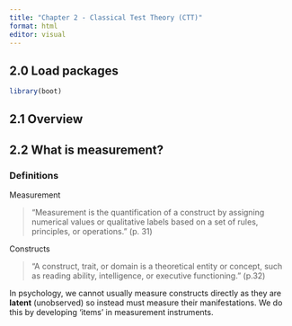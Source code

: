 ```yaml
---
title: "Chapter 2 - Classical Test Theory (CTT)"
format: html
editor: visual
---
```


## 2.0 Load packages

```r
library(boot)
```

## 2.1 Overview

## 2.2 What is measurement?

### Definitions

Measurement

> "Measurement is the quantification of a construct by assigning numerical values or qualitative labels based on a set of rules, principles, or operations." (p. 31)

Constructs

> "A construct, trait, or domain is a theoretical entity or concept, such as reading ability, intelligence, or executive functioning." (p.32)

In psychology, we cannot usually measure constructs directly as they are **latent** (unobserved) so instead must measure their manifestations. We do this by developing 'items' in measurement instruments.
